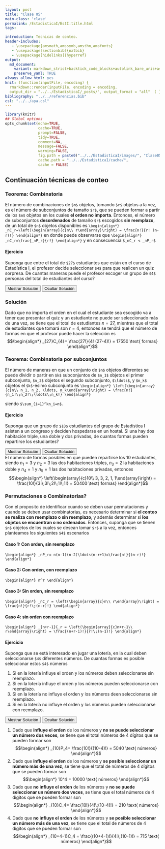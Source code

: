 ```yaml
---
layout: post
title: "Clase 05"
main-class: 'clase'
permalink: /EstadisticaI/EstI:title.html
tags:

introduction: Tecnicas de conteo.
header-includes:
   - \usepackage{amsmath,amssymb,amsthm,amsfonts}
   - \usepackage[sectionbib]{natbib}
   - \usepackage[hidelinks]{hyperref}
output:
  md_document:
    variant: markdown_strict+backtick_code_blocks+autolink_bare_uris+ascii_identifiers+tex_math_single_backslash
    preserve_yaml: TRUE
always_allow_html: yes   
knit: (function(inputFile, encoding) {
  rmarkdown::render(inputFile, encoding = encoding,
  output_dir = "../../EstadisticaI/_posts/", output_format = "all"  ) })
bibliography: "../../referencias.bib"
csl: "../../apa.csl"
---
```


```r
library(knitr)
## Global options
opts_chunk$set(echo=TRUE,
               cache=TRUE,
               prompt=FALSE,
               tidy=TRUE,
               comment=NA,
               message=FALSE,
               warning=FALSE,
               fig.path = paste0("../../EstadisticaI/images/", "Clase05"),
               cache.path = "../../EstadisticaI/cache/",
               cache = FALSE)

```

## Continuación técnicas de conteo
### Teorema: Combinatoria
El número de combinaciones de `$n$` objetos, tomando `$r$` objetos a la vez, es el número de subconjuntos de tamaño `$r$`, que se pueden formar a partir de los `$n$` objetos en los cuales **el orden no importa**. Entonces, el número de subconjuntos **desordenados** de tamaño `$r$` escogidos **sin reemplazo**, de un total de `$n$` objetos disponibles es
`\begin{align*}
_nC_r=\left(\begin{array}{c}n\\ r\end{array}\right) = \frac{n!}{r! (n-r)!}
\end{align*}`
en donde puede observarse que
`\begin{align*}
_nC_r=\frac{_nP_r}{r!}
\end{align*}`
y en consecuencia `$_nC_r < _nP_r$`

#### Ejercicio
Suponga que entre el total de `$27$` estudiantes que están en el curso de Estadística I, el profesor decide seleccionar `$4$` para que realicen un quiz sorpresa. De cuantas maneras puede el profesor escoger un grupo de `$4$` personas del total de estudiantes del curso?

<button id="Show1" class="btn btn-secondary">Mostrar Solución </button>
<button id="Hide1" class="btn btn-info">Ocultar Solución </button>
<main id="botoncito1"> 
<h3 data-toc-skip> Solución </h3> 
Dado que no importa el orden en el cual el estudiante sea escogido va a tener que presentar el quiz y un estudiante no puede ser seleccionado más de una vez, se tiene que el total de estudiantes $n=27$, mientras que el total de estudiantes que tomará son $r=4$, entonces se tendrá que el número de formas en que el profesor puede hacer la selección es
$$\begin{align*}
_{27}C_{4}= \frac{27!}{4! (27-4)!} = 17550 \text{ formas}
\end{align*}$$
</main>

### Teorema: Combinatoria por subconjuntos
El número de maneras en que un conjunto de `$n$` objetos diferentes se puede dividir o partir en `$k$` subconjuntos de `$n_1$` objetos el primer subconjunto, `$n_2$` objetos el segundo subconjunto, `$\ldots$`, y `$n_k$` objetos el `$k$`-ésimo subconjunto es
`\begin{align*}
\left(\begin{array}{c}n\\ n_1, n_2, \ldots, n_k\end{array}\right) = \frac{n!}{n_1!\;n_2!\;\ldots\;n_k!}
\end{align*}`

siendo `$\sum_{i=1}^kn_i=n$`.

#### Ejercicio
Suponga que un grupo de `$10$` estudiantes del grupo de Estadística I asisten a un congreso y deciden hospedarse en un hostal. Si una hay dos habitación triple, una doble y dos privadas, de cuantas formas pueden repartirse los estudiantes?

<button id="Show2" class="btn btn-secondary">Mostrar Solución </button>
<button id="Hide2" class="btn btn-info">Ocultar Solución </button>
<main id="botoncito2"> 
El número de formas posibles en que pueden repartirse los $10$ estudiantes, siendo $n_1=3$ y $n_2=3$ las dos habitaciones triples, $n_3=2$ la habitaciones doble y $n_4=1$ y $n_5=1$ las dos habitaciones privadas, entonces
$$\begin{align*}
\left(\begin{array}{c}10\\ 3, 3, 2, 1, 1\end{array}\right) = \frac{10!}{3!\;3!\;2!\;1!\;1!} = 50400 \text{ formas}
\end{align*}$$
</main>

### Permutaciones o Combinatorias?
Con el proposito de identificar cuando se deben usar permutaciones y cuando se deben usar combinatorias, es necesario determinar si **el conteo se realiza con reemplazo o sin reemplazo**, y además determinar si **los objetos se encuentran o no ordenados**. Entonces, suponga que se tienen `$n$` objetos de los cuales se desean tomar `$r$` a la vez, entonces planteamos los siguientes `$4$` escenarios

#### Caso 1: Con orden, sin reemplazo
`\begin{align*}
_nP_r= n(n-1)(n-2)\ldots(n-r+1)=\frac{n!}{(n-r)!}
\end{align*}`

#### Caso 2: Con orden, con reemplazo
`\begin{align*}
n^r
\end{align*}`

#### Caso 3: Sin orden, sin reemplazo
`\begin{align*}
_nC_r = \left(\begin{array}{c}n\\ r\end{array}\right) = \frac{n!}{r!\;(n-r)!}
\end{align*}`

#### Caso 4: sin orden con reemplazo
`\begin{align*}
_{n+r-1}C_r = \left(\begin{array}{c}n+r-1\\ r\end{array}\right) = \frac{(n+r-1)!}{r!\;(n-1)!}
\end{align*}`

#### Ejercicio
Suponga que se está interesado en jugar una lotería, en la cual deben seleccionarse `$4$` diferentes números. De cuantas formas es posible seleccionar estos `$4$` números

1. Si en la lotería influye el orden y los números deben seleccionarse sin reemplazo.
2. Si en la lotería influye el orden y los números pueden seleccionarse con reemplazo.
3. Si en la lotería no influye el orden y los números deen seleccionarse sin reemplazo.
4. Si en la lotería no influye el orden y los números pueden seleccionarse con reemplazo.

<button id="Show3" class="btn btn-secondary">Mostrar Solución </button>
<button id="Hide3" class="btn btn-info">Ocultar Solución </button>
<main id="botoncito3"> 
<ol type ="1">
<li>Dado que <strong>influye el orden</strong> de los números y <strong>no se puede seleccionar un número dos veces</strong>, se tiene que el total números de $4$ dígitos que se pueden formar son
$$\begin{align*}
_{10}P_4= \frac{10!}{(10-4)!} = 5040 \text{ números}
\end{align*}$$
</li>
<li>Dado que <strong>influye el orden</strong> de los números y <strong>se posible seleccionar un número más de una vez</strong>, se tiene que el total de números de $4$ dígitos que se pueden formar son
$$\begin{align*}
10^4 = 10000 \text{ números}
\end{align*}$$
</li>
<li>Dado que <strong>no influye el orden</strong> de los números y <strong>no se puede seleccionar un número dos veces</strong>, se tiene que el total números de $4$ dígitos que se pueden formar son
$$\begin{align*}
_{10}C_4= \frac{10!}{4!\;(10-4)!} = 210 \text{ números}
\end{align*}$$
</li>
<li>Dado que <strong>no influye el orden</strong> de los números y <strong>se posible seleccionar un número más de una vez</strong>, se tiene que el total de números de $4$ dígitos que se pueden formar son
$$\begin{align*}
_{10+4-1}C_4 = \frac{(10+4-1)!}{4!\;(10-1)!} = 715 \text{ números}
\end{align*}$$
</li>
</ol>
</main>

